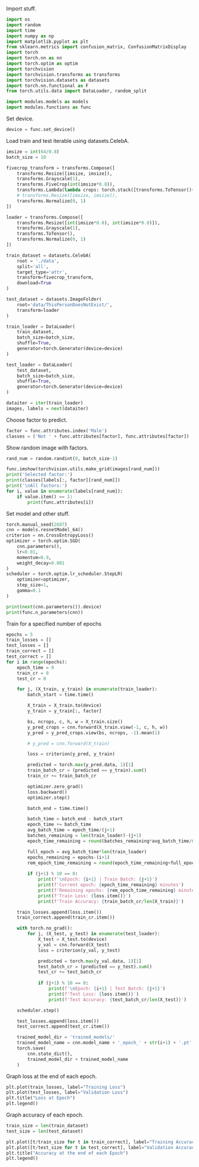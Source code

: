 Import stuff.

```python
import os
import random
import time
import numpy as np
import matplotlib.pyplot as plt
from sklearn.metrics import confusion_matrix, ConfusionMatrixDisplay
import torch
import torch.nn as nn
import torch.optim as optim
import torchvision
import torchvision.transforms as transforms
import torchvision.datasets as datasets
import torch.nn.functional as F
from torch.utils.data import DataLoader, random_split

import modules.models as models
import modules.functions as func
```

Set device.

```python
device = func.set_device()
```

Load train and test iterable using datasets.CelebA.

```python
imsize = int(64/0.8)
batch_size = 10

fivecrop_transform = transforms.Compose([
    transforms.Resize([imsize, imsize]),
    transforms.Grayscale(1),
    transforms.FiveCrop(int(imsize*0.8)),
    transforms.Lambda(lambda crops: torch.stack([transforms.ToTensor()(crop) for crop in crops])),
    # transforms.Resize([imsize, imsize]),
    transforms.Normalize(0, 1)
])

loader = transforms.Compose([
    transforms.Resize([int(imsize*0.8), int(imsize*0.8)]),
    transforms.Grayscale(1),
    transforms.ToTensor(),
    transforms.Normalize(0, 1)
])

train_dataset = datasets.CelebA(
    root = './data',
    split='all',
    target_type='attr',
    transform=fivecrop_transform,
    download=True
)

test_dataset = datasets.ImageFolder(
    root='data/ThisPersonDoesNotExist/',
    transform=loader
)

train_loader = DataLoader(
    train_dataset,
    batch_size=batch_size,
    shuffle=True,
    generator=torch.Generator(device=device)
)

test_loader = DataLoader(
    test_dataset,
    batch_size=batch_size,
    shuffle=True,
    generator=torch.Generator(device=device)
)

dataiter = iter(train_loader)
images, labels = next(dataiter)
```

Choose factor to predict.

```python
factor = func.attributes.index('Male')
classes = ('Not ' + func.attributes[factor], func.attributes[factor])
```

Show random image with factors.

```python
rand_num = random.randint(0, batch_size-1)

func.imshow(torchvision.utils.make_grid(images[rand_num]))
print('Selected factor:')
print(classes[labels[:, factor][rand_num]])
print('\nAll factors:')
for i, value in enumerate(labels[rand_num]):
    if value.item() == 1:
        print(func.attributes[i])
```

Set model and other stuff.

```python
torch.manual_seed(2687)
cnn = models.resnetModel_64()
criterion = nn.CrossEntropyLoss()
optimizer = torch.optim.SGD(
    cnn.parameters(), 
    lr=0.01,
    momentum=0.9,
    weight_decay=0.001
)
scheduler = torch.optim.lr_scheduler.StepLR(
    optimizer=optimizer,
    step_size=1,
    gamma=0.1
)

print(next(cnn.parameters()).device)
print(func.n_parameters(cnn))
```

Train for a specified number of epochs

```python
epochs = 5
train_losses = []
test_losses = []
train_correct = []
test_correct = []
for i in range(epochs):
    epoch_time = 0
    train_cr = 0
    test_cr = 0

    for j, (X_train, y_train) in enumerate(train_loader):
        batch_start = time.time()

        X_train = X_train.to(device)
        y_train = y_train[:, factor]

        bs, ncrops, c, h, w = X_train.size()
        y_pred_crops = cnn.forward(X_train.view(-1, c, h, w))
        y_pred = y_pred_crops.view(bs, ncrops, -1).mean(1)

        # y_pred = cnn.forward(X_train)

        loss = criterion(y_pred, y_train)

        predicted = torch.max(y_pred.data, 1)[1]
        train_batch_cr = (predicted == y_train).sum()
        train_cr += train_batch_cr

        optimizer.zero_grad()
        loss.backward()
        optimizer.step()

        batch_end = time.time()

        batch_time = batch_end - batch_start
        epoch_time += batch_time
        avg_batch_time = epoch_time/(j+1)
        batches_remaining = len(train_loader)-(j+1)
        epoch_time_remaining = round(batches_remaining*avg_batch_time/60)

        full_epoch = avg_batch_time*len(train_loader)
        epochs_remaining = epochs-(i+1)
        rem_epoch_time_remaining = round(epoch_time_remaining+full_epoch*epochs_remaining/60)
        
        if (j+1) % 10 == 0:
            print(f'\nEpoch: {i+1} | Train Batch: {j+1}')
            print(f'Current epoch: {epoch_time_remaining} minutes')
            print(f'Remaining epochs: {rem_epoch_time_remaining} minutes')
            print(f'Train Loss: {loss.item()}')
            print(f'Train Accuracy: {train_batch_cr/len(X_train)}')

    train_losses.append(loss.item())
    train_correct.append(train_cr.item())

    with torch.no_grad():
        for j, (X_test, y_test) in enumerate(test_loader):
            X_test = X_test.to(device)
            y_val = cnn.forward(X_test)
            loss = criterion(y_val, y_test)

            predicted = torch.max(y_val.data, 1)[1]
            test_batch_cr = (predicted == y_test).sum()
            test_cr += test_batch_cr
            
            if (j+1) % 10 == 0:
                print(f'\nEpoch: {i+1} | Test Batch: {j+1}')
                print(f'Test Loss: {loss.item()}')
                print(f'Test Accuracy: {test_batch_cr/len(X_test)}')

    scheduler.step()

    test_losses.append(loss.item())
    test_correct.append(test_cr.item())

    trained_model_dir = 'trained_models/'
    trained_model_name = cnn.model_name + '_epoch_' + str(i+1) + '.pt'
    torch.save(
        cnn.state_dict(), 
        trained_model_dir + trained_model_name
    )
```

Graph loss at the end of each epoch.

```python
plt.plot(train_losses, label="Training Loss")
plt.plot(test_losses, label="Validation Loss")
plt.title("Loss at Epoch")
plt.legend()
```

Graph accuracy of each epoch.

```python
train_size = len(train_dataset)
test_size = len(test_dataset)

plt.plot([t/train_size for t in train_correct], label="Training Accuracy")
plt.plot([t/test_size for t in test_correct], label="Validation Accuracy")
plt.title("Accuracy at the end of each Epoch")
plt.legend()
```